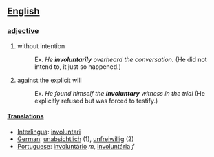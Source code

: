 ==[[English]]==
===[[adjective]]===
#without intention
#:Ex. ''He '''involuntarily''' overheard the conversation.'' (He did not intend to, it just so happened.)
#against the explicit will
#:Ex. ''He found himself the '''involuntary''' witness in the trial'' (He explicitly refused but was forced to testify.)
====[[Translation]]s====
*[[Interlingua]]: [[involuntari]]
*[[German]]: [[unabsichtlich]] (1), [[unfreiwillig]] (2)
*[[Portuguese]]: [[involuntário]] ''m'', [[involuntária]] ''f''